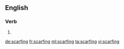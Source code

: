 ==English==

===Verb===
{{head|en}}

# {{present participle of|scarf|lang=en}}

[[de:scarfing]]
[[fr:scarfing]]
[[ml:scarfing]]
[[ta:scarfing]]
[[vi:scarfing]]